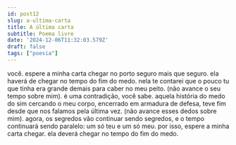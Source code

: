 ```yaml
---
id: post12
slug: a-ultima-carta
title: A última carta
subtitle: Poema livre
date: '2024-12-06T11:32:03.579Z'
draft: false
tags: ["poesia"]
---
```


você. espere a minha carta chegar
no porto seguro mais que seguro.
ela haverá de chegar no tempo do fim do medo.
nela te contarei que o pouco tu que tinha
era grande demais para caber no meu peito.
(não avance o seu tempo sobre mim). 
é uma contradição, você sabe.
aquela história do medo do sim cercando o meu corpo,
encerrado em armadura de defesa,
teve fim desde que nos falamos pela última vez.
(não avance esses dedos sobre mim). agora,
os segredos vão continuar sendo segredos,
e o tempo continuará sendo paralelo: 
um só teu e um só meu.
por isso, espere a minha carta chegar. 
ela deverá chegar no tempo do fim do medo.